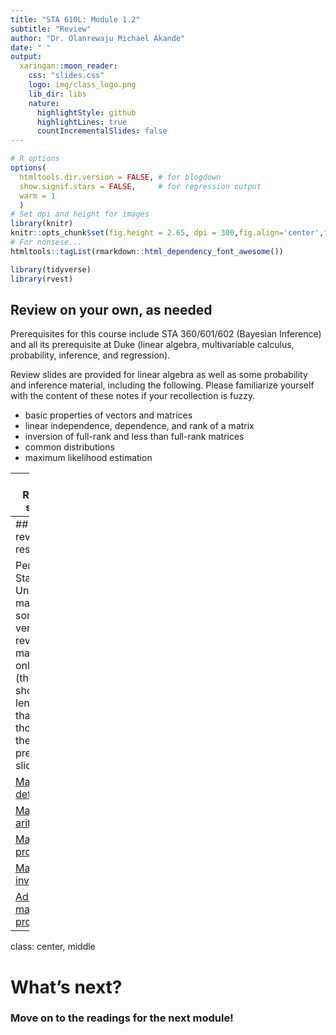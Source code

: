 ```yaml
---
title: "STA 610L: Module 1.2"
subtitle: "Review"
author: "Dr. Olanrewaju Michael Akande"
date: " "
output:
  xaringan::moon_reader:
    css: "slides.css"
    logo: img/class_logo.png
    lib_dir: libs
    nature:
      highlightStyle: github
      highlightLines: true
      countIncrementalSlides: false
---
```


```r
# R options
options(
  htmltools.dir.version = FALSE, # for blogdown
  show.signif.stars = FALSE,     # for regression output
  warm = 1
  )
# Set dpi and height for images
library(knitr)
knitr::opts_chunk$set(fig.height = 2.65, dpi = 300,fig.align='center',fig.show='hold',size='footnotesize', small.mar=TRUE) 
# For nonsese...
htmltools::tagList(rmarkdown::html_dependency_font_awesome())
```

```r
library(tidyverse)
library(rvest)
```



## Review on your own, as needed

Prerequisites for this course include STA 360/601/602 (Bayesian Inference) and all its prerequisite at Duke (linear algebra, multivariable calculus, probability, inference, and regression).

Review slides are provided for linear algebra as well as some probability and inference material, including the following. Please familiarize yourself with the content of these notes if your recollection is fuzzy.

- basic properties of vectors and matrices
- linear independence, dependence, and rank of a matrix
- inversion of full-rank and less than full-rank matrices
- common distributions
- maximum likelihood estimation


---
## Review slides

[Basics: vectors and matrices](https://sta610-f21.olanrewajuakande.com/slides/1-2-review-1.html)

[Linear dependence and rank](https://sta610-f21.olanrewajuakande.com/slides/1-2-review-2.html)

[Determinants and inverses](https://sta610-f21.olanrewajuakande.com/slides/1-2-review-3.html)

[Random vectors and matrices](https://sta610-f21.olanrewajuakande.com/slides/1-2-review-4.html)

[Important distributions](https://sta610-f21.olanrewajuakande.com/slides/1-2-review-5.html)

[Maximum likelihood](https://sta610-f21.olanrewajuakande.com/slides/1-2-review-6.html)


---
## Other review resources

Penn State University maintains some very nice review materials online (these are shorter in length than those on the previous slide.)

[Matrix definitions](https://onlinecourses.science.psu.edu/statprogram/reviews/matrix-algebra/definitions)

[Matrix arithmetic](https://onlinecourses.science.psu.edu/statprogram/reviews/matrix-algebra/arithmetic)

[Matrix properties](https://onlinecourses.science.psu.edu/statprogram/reviews/matrix-algebra/properties)

[Matrix inverse](https://onlinecourses.science.psu.edu/statprogram/reviews/matrix-algebra/inverse)

[Advanced matrix properties](https://onlinecourses.science.psu.edu/statprogram/reviews/matrix-algebra/advanced-properties)




---

class: center, middle

# What's next? 

### Move on to the readings for the next module!




